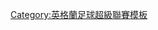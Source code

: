 {{Navbox
|name = 英格兰足球超级联赛赛季最佳组织者
|title = [[英格兰足球超级联赛赛季最佳组织者]]
|state = {{{state|autocollapse}}}
|listclass = hlist
|nowrapitems = yes
|titlestyle = background: gold;
<!--
   help prevent overflow outside of the Navbox
-->
|list1 =
* 2018: [[凯文·德布劳内|-{zh-hans:凯文·德布劳内;zh-hk:奇雲·迪布尼;zh-tw:凱文·德布勞內;}-]]
* 2019: [[伊登·夏薩特|-{zh-hans:埃登·阿扎尔;zh-hk:伊登·夏薩特;zh-tw:伊登·阿札爾;}-]]
* 2020: [[凯文·德布劳内|-{zh-hans:凯文·德布劳内;zh-hk:奇雲·迪布尼;zh-tw:凱文·德布勞內;}-]]
* 2021: [[哈里·凱恩]]
* 2022: [[穆罕默德·沙拿|-{zh-hans:穆罕默德·萨拉赫;zh-hk:穆罕默德·沙拿;zh-tw:穆罕默德·薩拉赫;}-]]
}}<noinclude>
{{collapsible option}}
[[Category:英格蘭足球超級聯賽模板]]
</noinclude>
